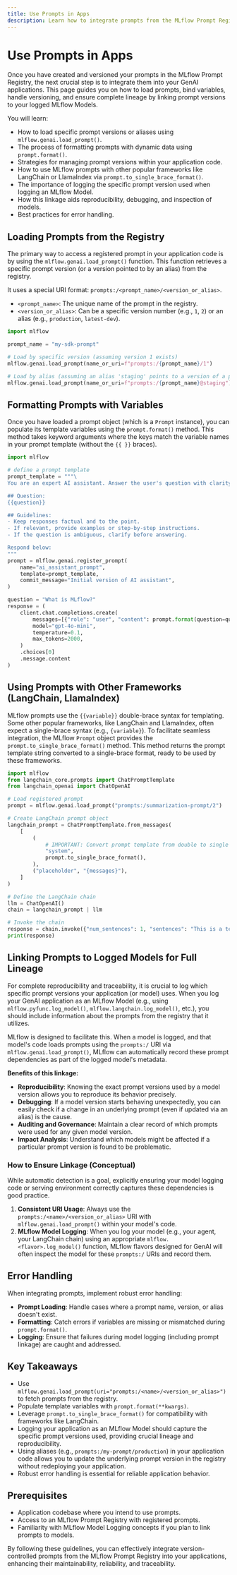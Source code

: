 ```yaml
---
title: Use Prompts in Apps
description: Learn how to integrate prompts from the MLflow Prompt Registry into your applications and link them to MLflow Models for end-to-end lineage.
---
```


# Use Prompts in Apps

Once you have created and versioned your prompts in the MLflow Prompt Registry, the next crucial step is to integrate them into your GenAI applications. This page guides you on how to load prompts, bind variables, handle versioning, and ensure complete lineage by linking prompt versions to your logged MLflow Models.

You will learn:

- How to load specific prompt versions or aliases using `mlflow.genai.load_prompt()`.
- The process of formatting prompts with dynamic data using `prompt.format()`.
- Strategies for managing prompt versions within your application code.
- How to use MLflow prompts with other popular frameworks like LangChain or LlamaIndex via `prompt.to_single_brace_format()`.
- The importance of logging the specific prompt version used when logging an MLflow Model.
- How this linkage aids reproducibility, debugging, and inspection of models.
- Best practices for error handling.

## Loading Prompts from the Registry

The primary way to access a registered prompt in your application code is by using the `mlflow.genai.load_prompt()` function. This function retrieves a specific prompt version (or a version pointed to by an alias) from the registry.

It uses a special URI format: `prompts:/<prompt_name>/<version_or_alias>`.

- `<prompt_name>`: The unique name of the prompt in the registry.
- `<version_or_alias>`: Can be a specific version number (e.g., `1`, `2`) or an alias (e.g., `production`, `latest-dev`).

```python
import mlflow

prompt_name = "my-sdk-prompt"

# Load by specific version (assuming version 1 exists)
mlflow.genai.load_prompt(name_or_uri=f"prompts:/{prompt_name}/1")

# Load by alias (assuming an alias 'staging' points to a version of a prompt)
mlflow.genai.load_prompt(name_or_uri=f"prompts:/{prompt_name}@staging")
```

## Formatting Prompts with Variables

Once you have loaded a prompt object (which is a `Prompt` instance), you can populate its template variables using the `prompt.format()` method. This method takes keyword arguments where the keys match the variable names in your prompt template (without the `{{ }}` braces).

```python
import mlflow

# define a prompt template
prompt_template = """\
You are an expert AI assistant. Answer the user's question with clarity, accuracy, and conciseness.

## Question:
{{question}}

## Guidelines:
- Keep responses factual and to the point.
- If relevant, provide examples or step-by-step instructions.
- If the question is ambiguous, clarify before answering.

Respond below:
"""
prompt = mlflow.genai.register_prompt(
    name="ai_assistant_prompt",
    template=prompt_template,
    commit_message="Initial version of AI assistant",
)

question = "What is MLflow?"
response = (
    client.chat.completions.create(
        messages=[{"role": "user", "content": prompt.format(question=question)}],
        model="gpt-4o-mini",
        temperature=0.1,
        max_tokens=2000,
    )
    .choices[0]
    .message.content
)
```

## Using Prompts with Other Frameworks (LangChain, LlamaIndex)

MLflow prompts use the `{{variable}}` double-brace syntax for templating. Some other popular frameworks, like LangChain and LlamaIndex, often expect a single-brace syntax (e.g., `{variable}`). To facilitate seamless integration, the MLflow `Prompt` object provides the `prompt.to_single_brace_format()` method. This method returns the prompt template string converted to a single-brace format, ready to be used by these frameworks.

```python
import mlflow
from langchain_core.prompts import ChatPromptTemplate
from langchain_openai import ChatOpenAI

# Load registered prompt
prompt = mlflow.genai.load_prompt("prompts:/summarization-prompt/2")

# Create LangChain prompt object
langchain_prompt = ChatPromptTemplate.from_messages(
    [
        (
            # IMPORTANT: Convert prompt template from double to single curly braces format
            "system",
            prompt.to_single_brace_format(),
        ),
        ("placeholder", "{messages}"),
    ]
)

# Define the LangChain chain
llm = ChatOpenAI()
chain = langchain_prompt | llm

# Invoke the chain
response = chain.invoke({"num_sentences": 1, "sentences": "This is a test sentence."})
print(response)
```

## Linking Prompts to Logged Models for Full Lineage

For complete reproducibility and traceability, it is crucial to log which specific prompt versions your application (or model) uses. When you log your GenAI application as an MLflow Model (e.g., using `mlflow.pyfunc.log_model()`, `mlflow.langchain.log_model()`, etc.), you should include information about the prompts from the registry that it utilizes.

MLflow is designed to facilitate this. When a model is logged, and that model's code loads prompts using the `prompts:/` URI via `mlflow.genai.load_prompt()`, MLflow can automatically record these prompt dependencies as part of the logged model's metadata.

**Benefits of this linkage:**

- **Reproducibility**: Knowing the exact prompt versions used by a model version allows you to reproduce its behavior precisely.
- **Debugging**: If a model version starts behaving unexpectedly, you can easily check if a change in an underlying prompt (even if updated via an alias) is the cause.
- **Auditing and Governance**: Maintain a clear record of which prompts were used for any given model version.
- **Impact Analysis**: Understand which models might be affected if a particular prompt version is found to be problematic.

### How to Ensure Linkage (Conceptual)

While automatic detection is a goal, explicitly ensuring your model logging code or serving environment correctly captures these dependencies is good practice.

1.  **Consistent URI Usage**: Always use the `prompts:/<name>/<version_or_alias>` URI with `mlflow.genai.load_prompt()` within your model's code.
2.  **MLflow Model Logging**: When you log your model (e.g., your agent, your LangChain chain) using an appropriate `mlflow.<flavor>.log_model()` function, MLflow flavors designed for GenAI will often inspect the model for these `prompts:/` URIs and record them.

<!-- TODO(image): A diagram or UI screenshot illustrating how a logged MLflow Model version in the Model Registry links to specific Prompt versions in the Prompt Registry. -->

## Error Handling

When integrating prompts, implement robust error handling:

- **Prompt Loading**: Handle cases where a prompt name, version, or alias doesn't exist.
- **Formatting**: Catch errors if variables are missing or mismatched during `prompt.format()`.
- **Logging**: Ensure that failures during model logging (including prompt linkage) are caught and addressed.

## Key Takeaways

- Use `mlflow.genai.load_prompt(uri="prompts:/<name>/<version_or_alias>")` to fetch prompts from the registry.
- Populate template variables with `prompt.format(**kwargs)`.
- Leverage `prompt.to_single_brace_format()` for compatibility with frameworks like LangChain.
- Logging your application as an MLflow Model should capture the specific prompt versions used, providing crucial lineage and reproducibility.
- Using aliases (e.g., `prompts:/my-prompt/production`) in your application code allows you to update the underlying prompt version in the registry without redeploying your application.
- Robust error handling is essential for reliable application behavior.

## Prerequisites

- Application codebase where you intend to use prompts.
- Access to an MLflow Prompt Registry with registered prompts.
- Familiarity with MLflow Model Logging concepts if you plan to link prompts to models.

By following these guidelines, you can effectively integrate version-controlled prompts from the MLflow Prompt Registry into your applications, enhancing their maintainability, reliability, and traceability.

